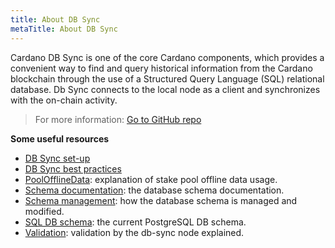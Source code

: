 ```yaml
---
title: About DB Sync
metaTitle: About DB Sync
---
```


Cardano DB Sync is one of the core Cardano components, which provides a convenient way to find and query historical information from the Cardano blockchain through the use of a Structured Query Language (SQL) relational database. Db Sync connects to the local node as a client and synchronizes with the on-chain activity. 

> For more information: [Go to GitHub repo <OpenInNew className='content-link' />](https://github.com/input-output-hk/cardano-db-sync#cardano-db-sync)

**Some useful resources**

-   [DB Sync set-up](https://docs.cardano.org/cardano-components/cardano-db-sync/db-sync-set-up)
-   [DB Sync best practices](https://docs.cardano.org/cardano-components/cardano-db-sync/best-practices)
-   [PoolOfflineData](https://github.com/input-output-hk/cardano-db-sync/blob/master/doc/pool-offline-data.md): explanation of stake pool offline data usage.
-   [Schema documentation](https://github.com/input-output-hk/cardano-db-sync/blob/master/doc/schema.md): the database schema documentation.
-   [Schema management](https://github.com/input-output-hk/cardano-db-sync/blob/master/doc/schema-management.md): how the database schema is managed and modified.
-   [SQL DB schema](https://hydra.iohk.io/job/Cardano/cardano-db-sync/native.haskellPackages.cardano-db.checks.test-db.x86_64-linux/latest/download/1): the current PostgreSQL DB schema.
-   [Validation](https://github.com/input-output-hk/cardano-db-sync/blob/master/doc/validation.md): validation by the db-sync node explained.
